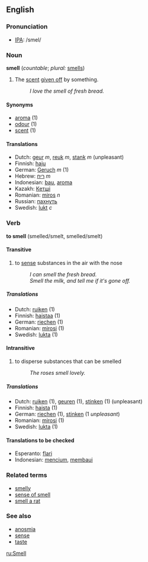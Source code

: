 ==English==
=== Pronunciation ===
*[[w:IPA|IPA]]: /smel/

=== Noun ===
'''smell''' (''countable''; ''plural:'' [[smells]])

#The [[scent]] [[give off|given off]] by something.
#:''I love the smell of fresh bread.''

====Synonyms====
*[[aroma]] (1)
*[[odour]] (1)
*[[scent]] (1)

==== Translations ====
*Dutch: [[geur]] ''m'', [[reuk]] ''m'', [[stank]] ''m'' (unpleasant)
*Finnish: [[haju]]
*German: [[Geruch]] ''m'' (1)
*Hebrew: [[ריח]] ''m''
*Indonesian: [[bau]], [[aroma]]
*Kazakh: [[Кетшi]]
*Romanian: [[miros]] ''n''
*Russian: [[пахнуть]]
*Swedish: [[lukt]] ''c''

=== Verb === 
'''to smell''' (smelled/smelt, smelled/smelt)
====Transitive====
# to [[sense]] substances in the air with the nose  
#:''I can smell the fresh bread.''
#:''Smell the milk, and tell me if it's gone off.''

=====Translations=====
*Dutch: [[ruiken]] (1)
*Finnish: [[haistaa]] (1)
*German: [[riechen]] (1)
*Romanian: [[mirosi]] (1)
*Swedish: [[lukta]] (1)

====Intransitive====
# to disperse substances that can be smelled 
#:''The roses smell lovely.''

=====Translations=====
*Dutch: [[ruiken]] (1), [[geuren]] (1), [[stinken]] (1) (unpleasant)
*Finnish: [[haista]] (1)
*German: [[riechen]] (1), [[stinken]] (1 ''unpleasant'')
*Romanian: [[mirosi]] (1)
*Swedish: [[lukta]] (1)

====Translations to be checked====
*Esperanto: [[flari]]
*Indonesian: [[cium|mencium]], [[bau|membaui]]

===Related terms===
*[[smelly]]
*[[sense of smell]]
*[[smell a rat]]

===See also===
*[[anosmia]]
*[[sense]]
*[[taste]]

[[ru:Smell]]